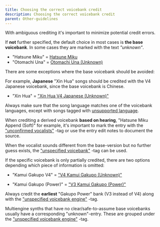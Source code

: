 ---
title: Choosing the correct voicebank credit
description: Choosing the correct voicebank credit
parent: Other-guidelines
---

With ambiguous crediting it's important to minimize potential credit errors.

If **not** further specified, the default choice in most cases is **the base voicebank**. In some cases they are marked with the text _"unknown"_.

*  "Hatsune Miku" = [Hatsune Miku](https://vocadb.net/Ar/1)
*  "Otomachi Una" = [Otomachi Una (Unknown)](https://vocadb.net/Ar/49701)

There are some exceptions where the base voicebank should be avoided:

For example, **Japanese** "Xin Hua" songs should be credited with the V4 Japanese voicebank, since the base voicebank is Chinese.
* "Xin Hua" =  ["Xin Hua V4 Japanese (Unknown)"](https://vocadb.net/Ar/60459)

Always make sure that the song language matches one of the voicebank languages, except with songs tagged with [unsupported language](https://vocadb.net/T/7059).

When crediting a derived voicebank **based on hearing**, "Hatsune Miku Append (Soft)" for example, it's important to mark the entry with the ["unconfirmed vocalists"](https://vocadb.net/T/6416) -tag or use the entry edit notes to document the source.

When the vocalist sounds different from the base-version but no further guess exists, the ["unspecified voicebank"](https://vocadb.net/T/2982) -tag can be used.

If the specific voicebank is only partially credited, there are two options depending which piece of information is omitted: 

* "Kamui Gakupo V4" = ["V4 Kamui Gakupo (Unknown)"](https://vocadb.net/Ar/36302)

* "Kamui Gakupo (Power)" =  ["V3 Kamui Gakupo (Power)"](https://vocadb.net/Ar/1763)

Always credit the **earliest** "Gakupo Power" bank (V3 instead of V4) along with the ["unspecified voicebank engine"](https://vocadb.net/T/9027/unspecified-voicebank-engine) -tag.

Multiengine synths that have no clear/safe-to-assume base voicebanks usually have a corresponding "unknown"-entry. These are grouped under the ["unspecified voicebank engine"](https://vocadb.net/T/9027/unspecified-voicebank-engine) -tag.